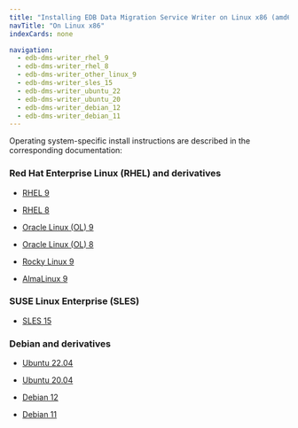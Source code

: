 ```yaml
---
title: "Installing EDB Data Migration Service Writer on Linux x86 (amd64)"
navTitle: "On Linux x86"
indexCards: none

navigation:
  - edb-dms-writer_rhel_9
  - edb-dms-writer_rhel_8
  - edb-dms-writer_other_linux_9
  - edb-dms-writer_sles_15
  - edb-dms-writer_ubuntu_22
  - edb-dms-writer_ubuntu_20
  - edb-dms-writer_debian_12
  - edb-dms-writer_debian_11
---
```


Operating system-specific install instructions are described in the corresponding documentation:

### Red Hat Enterprise Linux (RHEL) and derivatives

- [RHEL 9](edb-dms-writer_rhel_9)

- [RHEL 8](edb-dms-writer_rhel_8)

- [Oracle Linux (OL) 9](edb-dms-writer_rhel_9)

- [Oracle Linux (OL) 8](edb-dms-writer_rhel_8)

- [Rocky Linux 9](edb-dms-writer_other_linux_9)

- [AlmaLinux 9](edb-dms-writer_other_linux_9)

### SUSE Linux Enterprise (SLES)

- [SLES 15](edb-dms-writer_sles_15)

### Debian and derivatives

- [Ubuntu 22.04](edb-dms-writer_ubuntu_22)

- [Ubuntu 20.04](edb-dms-writer_ubuntu_20)

- [Debian 12](edb-dms-writer_debian_12)

- [Debian 11](edb-dms-writer_debian_11)
